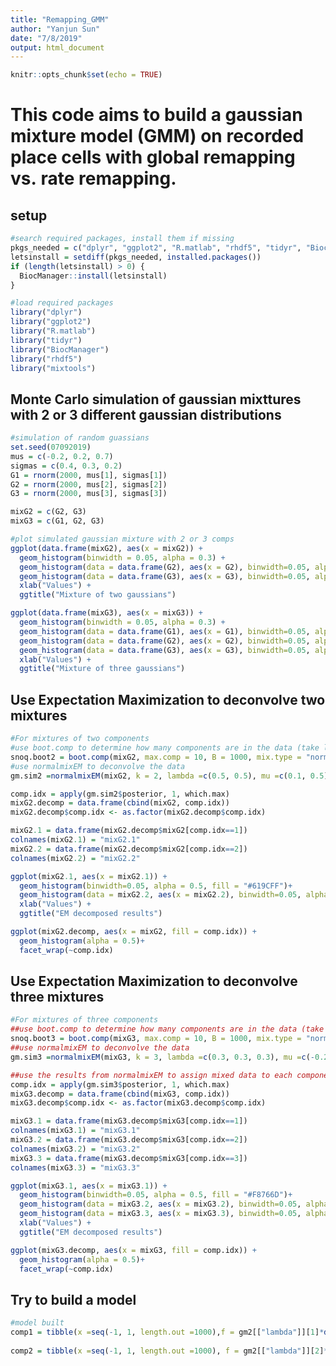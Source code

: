 ```yaml
---
title: "Remapping_GMM"
author: "Yanjun Sun"
date: "7/8/2019"
output: html_document
---
```


```r
knitr::opts_chunk$set(echo = TRUE)
```

# This code aims to build a gaussian mixture model (GMM) on recorded place cells with global remapping vs. rate remapping. 

## setup
```r
#search required packages, install them if missing
pkgs_needed = c("dplyr", "ggplot2", "R.matlab", "rhdf5", "tidyr", "BiocManager", "mixtools")
letsinstall = setdiff(pkgs_needed, installed.packages()) 
if (length(letsinstall) > 0) {
  BiocManager::install(letsinstall)
}

#load required packages
library("dplyr")
library("ggplot2")
library("R.matlab")
library("tidyr")
library("BiocManager")
library("rhdf5")
library("mixtools")

```

## Monte Carlo simulation of gaussian mixttures with 2 or 3 different gaussian distributions
```r
#simulation of random guassians
set.seed(07092019)
mus = c(-0.2, 0.2, 0.7)
sigmas = c(0.4, 0.3, 0.2)
G1 = rnorm(2000, mus[1], sigmas[1])
G2 = rnorm(2000, mus[2], sigmas[2])
G3 = rnorm(2000, mus[3], sigmas[3])

mixG2 = c(G2, G3)
mixG3 = c(G1, G2, G3)

#plot simulated gaussian mixture with 2 or 3 comps
ggplot(data.frame(mixG2), aes(x = mixG2)) +
  geom_histogram(binwidth = 0.05, alpha = 0.3) +
  geom_histogram(data = data.frame(G2), aes(x = G2), binwidth=0.05, alpha = 0.5, fill = "#619CFF") +
  geom_histogram(data = data.frame(G3), aes(x = G3), binwidth=0.05, alpha = 0.5, fill = "#00BA38") +
  xlab("Values") + 
  ggtitle("Mixture of two gaussians")

ggplot(data.frame(mixG3), aes(x = mixG3)) +
  geom_histogram(binwidth = 0.05, alpha = 0.3) +
  geom_histogram(data = data.frame(G1), aes(x = G1), binwidth=0.05, alpha = 0.5, fill = "#F8766D") +
  geom_histogram(data = data.frame(G2), aes(x = G2), binwidth=0.05, alpha = 0.5, fill = "#619CFF") +
  geom_histogram(data = data.frame(G3), aes(x = G3), binwidth=0.05, alpha = 0.5, fill = "#00BA38") +
  xlab("Values") + 
  ggtitle("Mixture of three gaussians")

```

## Use Expectation Maximization to deconvolve two mixtures
```r
#For mixtures of two components
#use boot.comp to determine how many components are in the data (take long time to run)
snoq.boot2 = boot.comp(mixG2, max.comp = 10, B = 1000, mix.type = "normalmix")
#use normalmixEM to deconvolve the data
gm.sim2 =normalmixEM(mixG2, k = 2, lambda =c(0.5, 0.5), mu =c(0.1, 0.5), sigma =c(0.1, 0.1))

comp.idx = apply(gm.sim2$posterior, 1, which.max)
mixG2.decomp = data.frame(cbind(mixG2, comp.idx))
mixG2.decomp$comp.idx <- as.factor(mixG2.decomp$comp.idx)

mixG2.1 = data.frame(mixG2.decomp$mixG2[comp.idx==1])
colnames(mixG2.1) = "mixG2.1"
mixG2.2 = data.frame(mixG2.decomp$mixG2[comp.idx==2])
colnames(mixG2.2) = "mixG2.2"

ggplot(mixG2.1, aes(x = mixG2.1)) +
  geom_histogram(binwidth=0.05, alpha = 0.5, fill = "#619CFF")+
  geom_histogram(data = mixG2.2, aes(x = mixG2.2), binwidth=0.05, alpha = 0.5, fill = "#00BA38") +
  xlab("Values") +
  ggtitle("EM decomposed results")

ggplot(mixG2.decomp, aes(x = mixG2, fill = comp.idx)) +
  geom_histogram(alpha = 0.5)+
  facet_wrap(~comp.idx)
```

## Use Expectation Maximization to deconvolve three mixtures
```r
#For mixtures of three components
##use boot.comp to determine how many components are in the data (take long time to run)
snoq.boot3 = boot.comp(mixG3, max.comp = 10, B = 1000, mix.type = "normalmix")
##use normalmixEM to deconvolve the data
gm.sim3 =normalmixEM(mixG3, k = 3, lambda =c(0.3, 0.3, 0.3), mu =c(-0.2, 0.1, 0.7), sigma =c(0.4, 0.3, 0.2))

##use the results from normalmixEM to assign mixed data to each component
comp.idx = apply(gm.sim3$posterior, 1, which.max)
mixG3.decomp = data.frame(cbind(mixG3, comp.idx))
mixG3.decomp$comp.idx <- as.factor(mixG3.decomp$comp.idx)

mixG3.1 = data.frame(mixG3.decomp$mixG3[comp.idx==1])
colnames(mixG3.1) = "mixG3.1"
mixG3.2 = data.frame(mixG3.decomp$mixG3[comp.idx==2])
colnames(mixG3.2) = "mixG3.2"
mixG3.3 = data.frame(mixG3.decomp$mixG3[comp.idx==3])
colnames(mixG3.3) = "mixG3.3"

ggplot(mixG3.1, aes(x = mixG3.1)) +
  geom_histogram(binwidth=0.05, alpha = 0.5, fill = "#F8766D")+
  geom_histogram(data = mixG3.2, aes(x = mixG3.2), binwidth=0.05, alpha = 0.5, fill = "#619CFF") +
  geom_histogram(data = mixG3.3, aes(x = mixG3.3), binwidth=0.05, alpha = 0.5, fill = "#00BA38") + 
  xlab("Values") +
  ggtitle("EM decomposed results")

ggplot(mixG3.decomp, aes(x = mixG3, fill = comp.idx)) +
  geom_histogram(alpha = 0.5)+
  facet_wrap(~comp.idx)
```

## Try to build a model
```r
#model built
comp1 = tibble(x =seq(-1, 1, length.out =1000),f = gm2[["lambda"]][1]*dnorm(x, mean = gm2[["mu"]][1], sd = gm2[["sigma"]][1])) 
                     
comp2 = tibble(x =seq(-1, 1, length.out =1000), f = gm2[["lambda"]][2]*dnorm(x, mean = gm2[["mu"]][2], sd = gm2[["sigma"]][2]))

```

